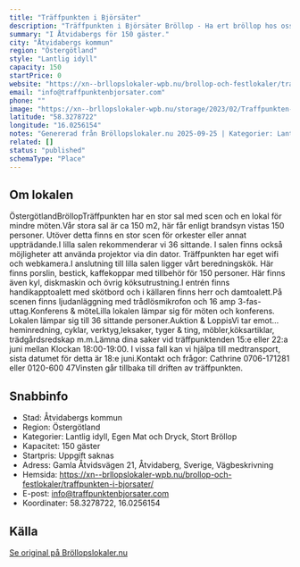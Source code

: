 ```yaml
---
title: "Träffpunkten i Björsäter"
description: "Träffpunkten i Björsäter Bröllop - Ha ert bröllop hos oss på Träffpunkten i Björsäter. Se vår fina Bröllopslokal. Skicka gärna en förfrågan så hjälper vi Er!"
summary: "I Åtvidabergs för 150 gäster."
city: "Åtvidabergs kommun"
region: "Östergötland"
style: "Lantlig idyll"
capacity: 150
startPrice: 0
website: "https://xn--brllopslokaler-wpb.nu/brollop-och-festlokaler/traffpunkten-i-bjorsater/"
email: "info@traffpunktenbjorsater.com"
phone: ""
image: "https://xn--brllopslokaler-wpb.nu/storage/2023/02/Traffpunkten-i-Bjorsater-brollopslokal-atvidaberg-brollop-lokallinkoping-norrkoping-2-Custom.webp"
latitude: "58.3278722"
longitude: "16.0256154"
notes: "Genererad från Bröllopslokaler.nu 2025-09-25 | Kategorier: Lantlig idyll, Egen Mat och Dryck, Stort Bröllop"
related: []
status: "published"
schemaType: "Place"
---
```


## Om lokalen

ÖstergötlandBröllopTräffpunkten har en stor sal med scen och en lokal för mindre möten.Vår stora sal är ca 150 m2, här får enligt brandsyn vistas 150 personer. Utöver detta finns en stor scen för orkester eller annat uppträdande.I lilla salen rekommenderar vi 36 sittande. I salen finns också möjligheter att använda projektor via din dator. Träffpunkten har eget wifi och webkamera.I anslutning till lilla salen ligger vårt beredningskök. Här finns porslin, bestick, kaffekoppar med tillbehör för 150 personer. Här finns även kyl, diskmaskin och övrig köksutrustning.I entrén finns handikapptoalett med skötbord och i källaren finns herr och damtoalett.På scenen finns ljudanläggning med trådlösmikrofon och 16 amp 3-fas-uttag.Konferens & möteLilla lokalen lämpar sig för möten och konferens. Lokalen lämpar sig till 36 sittande personer.Auktion & LoppisVi tar emot…heminredning, cyklar, verktyg,leksaker, tyger & ting, möbler,köksartiklar, trädgårdsredskap m.m.Lämna dina saker vid träffpunktenden 15:e eller 22:a juni mellan Klockan 18:00-19:00. I vissa fall kan vi hjälpa till medtransport, sista datumet för detta är 18:e juni.Kontakt och frågor: Cathrine 0706-171281 eller 0120-600 47Vinsten går tillbaka till driften av träffpunkten.

## Snabbinfo

- Stad: Åtvidabergs kommun
- Region: Östergötland
- Kategorier: Lantlig idyll, Egen Mat och Dryck, Stort Bröllop
- Kapacitet: 150 gäster
- Startpris: Uppgift saknas
- Adress: Gamla Åtvidsvägen 21, Åtvidaberg, Sverige, Vägbeskrivning
- Hemsida: https://xn--brllopslokaler-wpb.nu/brollop-och-festlokaler/traffpunkten-i-bjorsater/
- E-post: info@traffpunktenbjorsater.com
- Koordinater: 58.3278722, 16.0256154

## Källa

[Se original på Bröllopslokaler.nu](https://xn--brllopslokaler-wpb.nu/brollop-och-festlokaler/traffpunkten-i-bjorsater/)
